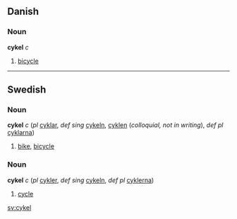 ==Danish==
===Noun===
'''cykel''' ''c''

# [[bicycle]]

----

==Swedish==
===Noun===
'''cykel''' ''c'' (''pl'' [[cyklar]], ''def sing'' [[cykeln]], [[cyklen]] (''colloquial, not in writing''), ''def pl'' [[cyklarna]])

#[[bike]], [[bicycle]]

===Noun===
'''cykel''' ''c'' (''pl'' [[cykler]], ''def sing'' [[cykeln]], ''def pl'' [[cyklerna]])

#[[cycle]]

[[sv:cykel]]